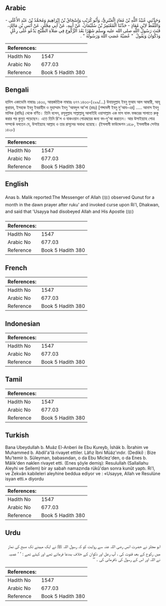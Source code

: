 ## Arabic


<div dir="rtl" lang="ar" style={{fontSize:'larger',backgroundColor:'#f8f9fa',padding:20}}>
وَحَدَّثَنِي عُبَيْدُ اللَّهِ بْنُ مُعَاذٍ الْعَنْبَرِيُّ، وَأَبُو كُرَيْبٍ وَإِسْحَاقُ بْنُ إِبْرَاهِيمَ وَمُحَمَّدُ بْنُ عَبْدِ الأَعْلَى - وَاللَّفْظُ لاِبْنِ مُعَاذٍ - حَدَّثَنَا الْمُعْتَمِرُ بْنُ سُلَيْمَانَ، عَنْ أَبِيهِ، عَنْ أَبِي مِجْلَزٍ، عَنْ أَنَسِ بْنِ مَالِكٍ، قَنَتَ رَسُولُ اللَّهِ صلى الله عليه وسلم شَهْرًا بَعْدَ الرُّكُوعِ فِي صَلاَةِ الصُّبْحِ يَدْعُو عَلَى رِعْلٍ وَذَكْوَانَ وَيَقُولُ ‏ "‏ عُصَيَّةُ عَصَتِ اللَّهَ وَرَسُولَهُ ‏"‏ ‏.‏
</div>
<div style={{backgroundColor:'#f8f9fa',padding:20, marginBottom: 10}}><table> <thead> <tr> <th>References:</th> <th></th> </tr> </thead> <tbody><tr><td>Hadith No</td><td>1547</td></tr><tr><td>Arabic No</td><td>677.03</td></tr><tr><td>Reference</td><td>Book 5 Hadith 380</td></tr></tbody></table></div>

## Bengali


<div dir="ltr" lang="bn" style={{fontSize:'larger',backgroundColor:'#f8f9fa',padding:20}}>
হাদিস একাডেমি নাম্বারঃ ১৪৩৩, আন্তর্জাতিক নাম্বারঃ ৬৭৭ ১৪৩৩-(২৯৯/...) উবায়দুল্লাহ ইবনু মুআয আল আম্বারী, আবূ কুরায়ব, ইসহাক ইবনু ইবরাহীম ও মুহাম্মাদ ইবনু 'আবদুল আ'লা (রহঃ) [শব্দাবলী ইবনু মু'আয-এর] ..... আনাস ইবনু মালিক (রাযিঃ) থেকে বর্ণিত। তিনি বলেন, রসূলুল্লাহ সাল্লাল্লাহু আলাইহি ওয়াসাল্লাম এক মাস যাবৎ ফজরের সালাতে রুকূ করার পর কুনুত পড়েছেন। এতে তিনি রি'ল ও যাকওয়ান গোত্রদ্বয়ের জন্য বদ-দু'আ করতেন। আর উসাইয়্যাহ গোত্র সম্পর্কে বলতেন যে, উসাইয়্যাহ আল্লাহ ও তার রাসূলের অবাধ্য হয়েছে। (ইসলামী ফাউন্ডেশন ১৪১৮, ইসলামীক সেন্টার ১৪২৮)
</div>
<div style={{backgroundColor:'#f8f9fa',padding:20, marginBottom: 10}}><table> <thead> <tr> <th>References:</th> <th></th> </tr> </thead> <tbody><tr><td>Hadith No</td><td>1547</td></tr><tr><td>Arabic No</td><td>677.03</td></tr><tr><td>Reference</td><td>Book 5 Hadith 380</td></tr></tbody></table></div>

## English


<div dir="ltr" lang="en" style={{fontSize:'larger',backgroundColor:'#f8f9fa',padding:20}}>
Anas b. Malik reported:The Messenger of Allah (ﷺ) observed Qunut for a month in the dawn prayer after ruku' and invoked curse upon Ri'l, Dhakwan, and said that 'Usayya had disobeyed Allah and His Apostle (ﷺ)
</div>
<div style={{backgroundColor:'#f8f9fa',padding:20, marginBottom: 10}}><table> <thead> <tr> <th>References:</th> <th></th> </tr> </thead> <tbody><tr><td>Hadith No</td><td>1547</td></tr><tr><td>Arabic No</td><td>677.03</td></tr><tr><td>Reference</td><td>Book 5 Hadith 380</td></tr></tbody></table></div>

## French


<div dir="ltr" lang="fr" style={{fontSize:'larger',backgroundColor:'#f8f9fa',padding:20}}>

</div>
<div style={{backgroundColor:'#f8f9fa',padding:20, marginBottom: 10}}><table> <thead> <tr> <th>References:</th> <th></th> </tr> </thead> <tbody><tr><td>Hadith No</td><td>1547</td></tr><tr><td>Arabic No</td><td>677.03</td></tr><tr><td>Reference</td><td>Book 5 Hadith 380</td></tr></tbody></table></div>

## Indonesian


<div dir="ltr" lang="id" style={{fontSize:'larger',backgroundColor:'#f8f9fa',padding:20}}>

</div>
<div style={{backgroundColor:'#f8f9fa',padding:20, marginBottom: 10}}><table> <thead> <tr> <th>References:</th> <th></th> </tr> </thead> <tbody><tr><td>Hadith No</td><td>1547</td></tr><tr><td>Arabic No</td><td>677.03</td></tr><tr><td>Reference</td><td>Book 5 Hadith 380</td></tr></tbody></table></div>

## Tamil


<div dir="ltr" lang="ta" style={{fontSize:'larger',backgroundColor:'#f8f9fa',padding:20}}>

</div>
<div style={{backgroundColor:'#f8f9fa',padding:20, marginBottom: 10}}><table> <thead> <tr> <th>References:</th> <th></th> </tr> </thead> <tbody><tr><td>Hadith No</td><td>1547</td></tr><tr><td>Arabic No</td><td>677.03</td></tr><tr><td>Reference</td><td>Book 5 Hadith 380</td></tr></tbody></table></div>

## Turkish


<div dir="ltr" lang="tr" style={{fontSize:'larger',backgroundColor:'#f8f9fa',padding:20}}>
Bana Ubeydullah b. Muâz El-Anberi ile Ebu Kureyb, İshâk b. İbrahim ve Muhammed b. Abdil'a'lâ rivayet ettiler. Lâfız İbni Müâz'ındır. (Dediki) : Bize Mu'temir b. Süleyman, babasından, o da Ebu Miclez'den, o da Enes b. Mâlik'den naklen rivayet etti. (Enes şöyle demiş): Resulullah (Sallallahu Aleyhi ve Sellem) bir ay sabah namazında rükû'dan sonra kunût yaptı. Ri'l, ve Zekvân kabileleri aleyhine beddua ediyor ve : «Usayye, Allah ve Resulüne isyan etti.» diyordu
</div>
<div style={{backgroundColor:'#f8f9fa',padding:20, marginBottom: 10}}><table> <thead> <tr> <th>References:</th> <th></th> </tr> </thead> <tbody><tr><td>Hadith No</td><td>1547</td></tr><tr><td>Arabic No</td><td>677.03</td></tr><tr><td>Reference</td><td>Book 5 Hadith 380</td></tr></tbody></table></div>

## Urdu


<div dir="rtl" lang="ur" style={{fontSize:'larger',backgroundColor:'#f8f9fa',padding:20}}>
ابو مجلز نے حضرت انس رضی اللہ عنہ سے روایت کو کہ رسول اللہ ﷺ نے ایک مہینے تک صبح کی نماز میں رکوع کے بعد قنوت کی ، آپ رعل اور ذکوان کے خلاف بددعا فرماتے تھے اور کہتے تھے : ‘ ‘ عصیہ نے اللہ اور اس کے رسول کی نافرمانی کی ۔ ’’
</div>
<div style={{backgroundColor:'#f8f9fa',padding:20, marginBottom: 10}}><table> <thead> <tr> <th>References:</th> <th></th> </tr> </thead> <tbody><tr><td>Hadith No</td><td>1547</td></tr><tr><td>Arabic No</td><td>677.03</td></tr><tr><td>Reference</td><td>Book 5 Hadith 380</td></tr></tbody></table></div>